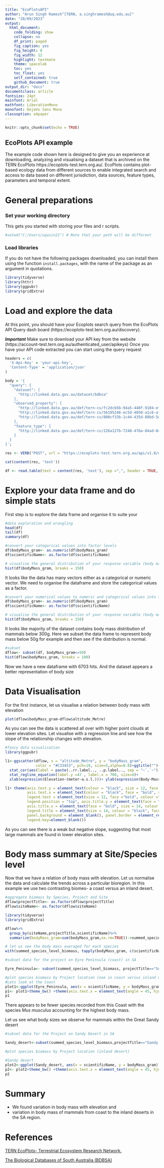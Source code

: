 ```yaml
---
title: "EcoPlotsAPI"
author: "Arun Singh Ramesh^[TERN, a.singhramesh@uq.edu.au]"
date: "28/09/2023"
output:
  html_document:
    code_folding: show
    collapse: no
    df_print: paged
    fig_caption: yes
    fig_height: 8
    fig_width: 12
    highlight: textmate
    theme: spacelab
    toc: yes
    toc_float: yes
    self_contained: true
    github_document: true
output_dir: "docs"
documentclass: article
fontsize: 24pt
mainfont: Arial
mathfont: LiberationMono
monofont: DejaVu Sans Mono
classoption: a4paper
---
```


```r
knitr::opts_chunk$set(echo = TRUE)
```

## EcoPlots API example

The example code shown here is designed to give you an experience at downloading, analyzing and visualising a dataset that is archived on the TERN EcoPlots https://ecoplots-test.tern.org.au/. 
EcoPlots contains plot-based ecology data from different sources to enable integrated search and access to data based on different jurisdiction, data sources, feature types, parameters and temporal extent. 

# General preparations
### **Set your working directory**

This gets you started with storing your files and r scripts.

```r
#setwd("C:/Users/uqasin21") # Note that your path will be different
```
### **Load libraries**
If you do not have the following packages downloaded, you can install them using the function `install.packages`, with the name of the package as an argument in quotations.


```r
library(tidyverse)
library(httr)
library(ggpubr)
library(gridExtra)
```

# **Load and explore the data**

At this point, you should have your Ecoplots search query from the EcoPlots API Query dash board (https://ecoplots-test.tern.org.au/discovery).

***Important*** Make sure to download your API key from the website (https://account-test.tern.org.au/authenticated_user/apikeys)
Once you have your API code extracted you can start using the query request

```r
headers = c(
  'X-Api-Key' = 'your-api-key',
  'Content-Type' = 'application/json'
)

body = '{
  "query": {
    "dataset": [
      "http://linked.data.gov.au/dataset/bdbsa"
    ],
    "observed_property": [
      "http://linked.data.gov.au/def/tern-cv/fc2dcb5b-94a5-440f-9104-efaa640246cc",
      "http://linked.data.gov.au/def/tern-cv/56195246-ec5d-4050-a1c6-af786fbec715",
      "http://linked.data.gov.au/def/tern-cv/800cf33b-1c44-435d-89bd-5d80e3e8aba1"
    ],
    "feature_type": [
      "http://linked.data.gov.au/def/tern-cv/226a127b-7248-476a-84ad-0412a5e3af52"
    ]
  }
}';

res <- VERB("POST", url = "https://ecoplots-test.tern.org.au/api/v1.0/data/bdbsa?dformat=csv", body = body, add_headers(headers))

cat(content(res, 'text'))

df <- read.table(text = content(res, 'text'), sep =",", header = TRUE, stringsAsFactors = FALSE)


```

# **Explore your data frame and do simple stats**

First step is to explore the data frame and organise it to suite your 
```r
#data exploration and wrangling
head(df)
tail(df)
summary(df) 

#convert your categorical values into factor levels
df$bodyMass_gram<- as.numeric(df$bodyMass_gram)
df$scientificName<- as.factor(df$scientificName)

# visualise the general distribution of your response variable (body mass)
hist(df$bodyMass_gram, breaks = 150)

```

It looks like the data has many vectors either as a categorical or numeric vector. We need to organise the dataframe and store the categorical values as a factor. 

```r

#convert your numerical values to numeric and categorical values into factor levels
df$bodyMass_gram<- as.numeric(df$bodyMass_gram)
df$scientificName<- as.factor(df$scientificName)

# visualise the general distribution of your response variable (body mass)
hist(df$bodyMass_gram, breaks = 150)

```
It looks like majority of the dataset contains body mass distribution of mammals below 300g. 
Here we subset the data frame to represent body mass below 50g for example and then see if the distribution is normal.


```r
#subset
dflow<- subset(df, bodyMass_gram<=50)
hist(dflow$bodyMass_gram, breaks = 100)

```

Now we have a new dataframe with 6703 hits. And the dataset appears a better representation of body size

# **Data Visualisation**
For the first instance, let us visualise a relation between body mass with elevation

```r

plot(dflow$bodyMass_gram~dflow$altitude_Metre)

```

As you can see the data is scattered all over with higher point clouds at lower elevation sites. 
Let visualise with a regression line and see how the slope of the relationship changes with elevation.

```r

#fancy data visualisation
library(ggpubr)

l1<-ggscatter(dflow, x = "altitude_Metre", y = "bodyMass_gram", 
              color = "#C33453", pch=19, size=5,alpha=0.8)+ggtitle("")+ 
  stat_cor(aes(label = paste(..rr.label.., ..p.label.., sep = "~`,`~")),label.y = 45, label.x = 700, size=4)+stat_smooth(se=TRUE, formula = y~x, color="grey")+
  stat_regline_equation(label.y =47 , label.x = 700, size=4)+
  xlab(expression(Elevation~(meter~a.s.l.)))+ ylab(expression(Body~Mass~("g")))+ theme_bw()

l1+ theme(axis.text.y = element_text(colour = "black", size = 12, face = "bold"), 
          axis.text.x = element_text(colour = "black", face = "bold", size = 12), 
          legend.text = element_text(size = 12, face ="bold", colour ="black"), 
          legend.position = "top", axis.title.y = element_text(face = "bold", size = 14), 
          axis.title.x = element_text(face = "bold", size = 14, colour = "black"), 
          legend.title = element_text(size = 14, colour = "black", face = "bold"), 
          panel.background = element_blank(), panel.border = element_rect(colour = "black", fill = NA, size = 1.2),
          legend.key=element_blank())
```

As you can see there is a weak but negative slope, suggesting that most large mammals are found in lower elevation sites.

# **Body mass summary at Site/Species level**

Now that we have a relation of body mass with elevation. Let us normalise the data and calculate the trends across a particular bioregion. In this example we use two contrasting biomes- a coast versus an inland desert.

```r

#aggregate biomass by Species, Project and Site
dflow$projectTitle<- as.factor(dflow$projectTitle)
dflow$siteName<- as.factor(dflow$siteName)

library(tidyverse)
library(gridExtra)

dflow%>%
  group_by(siteName,projectTitle,scientificName)%>%
  summarize(bodyMass_gram=sum(bodyMass_gram,na.rm=TRUE))->summed_species_level_biomass

# let us see the body mass averaged for each species 
with(summed_species_level_biomass, tapply(bodyMass_gram, c(scientificName), mean))

#subset data for the project on Eyre Peninsula (coast) in SA

Eyre_Peninsula<- subset(summed_species_level_biomass, projectTitle=="Southern Eyre Peninsula")

#plot species biomass by Project location (one in coast versus inland desert)
#Lets look at the Coast
plot1<-ggplot(Eyre_Peninsula, aes(x = scientificName, y = bodyMass_gram))+ggtitle("Eyre Peninsula")+geom_col(position="dodge")+labs(x="Species",y="Body mass (g)")
p1<- plot1+theme_bw() +theme(axis.text.x = element_text(angle = 45, hjust = 1))
p1


```

There appears to be fewer species recorded from this Coast with the species <i> Mus musculus</i> accounting for the highest body mass.

Let us see what body sizes we observe for mammals within the Great Sandy desert

```r

#subset data for the Project on Sandy Desert in SA

Sandy_desert<-subset(summed_species_level_biomass,projectTitle=="Sandy Desert")

#plot species biomass by Project location (inland desert)

#Sandy desert
plot2<-ggplot(Sandy_desert, aes(x = scientificName, y = bodyMass_gram))+geom_col(position="dodge")+labs(x="Species",y="Body mass (g)")
p2<- plot2+theme_bw() +theme(axis.text.x = element_text(angle = 45, hjust = 1))
p2

```

# Summary
* We found variation in body mass with elevation 
and 
* variation in body mass of mammals from coast to the inland deserts in the SA region.


# References

[TERN EcoPlots- Terrestrial Ecosystem Research Network.](https://ecoplots.tern.org.au/)

[The Biological Databases of South Australia (BDBSA)](https://www.environment.sa.gov.au/topics/science/information-and-data/biological-databases-of-south-australia)
